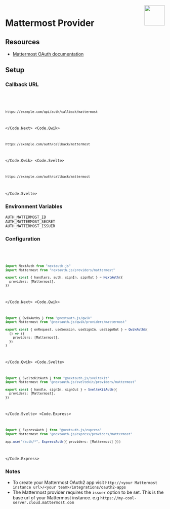 
<img align="right" src="/img/providers/mattermost.svg" height="64" width="64" />

# Mattermost Provider

## Resources

- [Mattermost OAuth documentation](https://example.com)

## Setup

### Callback URL

<Code>
  <Code.Next>

```bash
https://example.com/api/auth/callback/mattermost
```

  </Code.Next>
  <Code.Qwik>

```bash
https://example.com/auth/callback/mattermost
```

  </Code.Qwik>
  <Code.Svelte>

```bash
https://example.com/auth/callback/mattermost
```

  </Code.Svelte>
</Code>

### Environment Variables

```
AUTH_MATTERMOST_ID
AUTH_MATTERMOST_SECRET
AUTH_MATTERMOST_ISSUER
```

### Configuration

<Code>
  <Code.Next>

```ts filename="/auth.ts"
import NextAuth from "nextauth.js"
import Mattermost from "nextauth.js/providers/mattermost"

export const { handlers, auth, signIn, signOut } = NextAuth({
  providers: [Mattermost],
})
```

  </Code.Next>
  <Code.Qwik>
  
```ts filename="/src/routes/plugin@auth.ts"
import { QwikAuth$ } from "@nextauth.js/qwik"
import Mattermost from "@nextauth.js/qwik/providers/mattermost"

export const { onRequest, useSession, useSignIn, useSignOut } = QwikAuth$(
  () => ({
    providers: [Mattermost],
  })
)
```

  </Code.Qwik>
  <Code.Svelte>

```ts filename="/src/auth.ts"
import { SvelteKitAuth } from "@nextauth.js/sveltekit"
import Mattermost from "@nextauth.js/sveltekit/providers/mattermost"

export const { handle, signIn, signOut } = SvelteKitAuth({
  providers: [Mattermost],
})
```

  </Code.Svelte>
  <Code.Express>

```ts filename="/src/app.ts"
import { ExpressAuth } from "@nextauth.js/express"
import Mattermost from "@nextauth.js/express/providers/mattermost"

app.use("/auth/*", ExpressAuth({ providers: [Mattermost] }))
```

  </Code.Express>
</Code>

### Notes

- To create your Mattermost OAuth2 app visit `http://<your Mattermost instance url>/<your team>/integrations/oauth2-apps`
- The Mattermost provider requires the `issuer` option to be set. This is the base url of your Mattermost instance. e.g `https://my-cool-server.cloud.mattermost.com`
